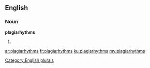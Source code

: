 ==English==

===Noun===
'''plagiarhythms'''

# {{plural of|[[plagiarhythm]]}}

[[Category:English plurals]]

[[ar:plagiarhythms]]
[[fr:plagiarhythms]]
[[ku:plagiarhythms]]
[[my:plagiarhythms]]